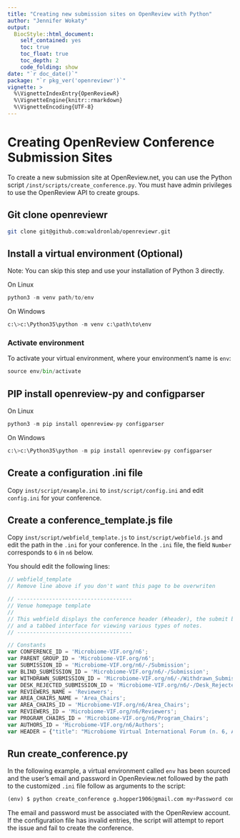 ```yaml
---
title: "Creating new submission sites on OpenReview with Python"
author: "Jennifer Wokaty"
output:
  BiocStyle::html_document:
    self_contained: yes
    toc: true
    toc_float: true
    toc_depth: 2
    code_folding: show
date: "`r doc_date()`"
package: "`r pkg_ver('openreviewr')`"
vignette: >
  %\VignetteIndexEntry{OpenReviewR}
  %\VignetteEngine{knitr::rmarkdown}
  %\VignetteEncoding{UTF-8}  
---
```


# Creating OpenReview Conference Submission Sites

To create a new submission site at OpenReview.net, you can use the Python
script `/inst/scripts/create_conference.py`. You must have admin privileges
to use the OpenReview API to create groups.

## Git clone openreviewr

```bash
git clone git@github.com:waldronlab/openreviewr.git
```

## Install a virtual environment (Optional)

Note: You can skip this step and use your installation of Python 3 directly.

On Linux

```python
python3 -m venv path/to/env
```

On Windows

```python
c:\>c:\Python35\python -m venv c:\path\to\env 
```

### Activate environment

To activate your virtual environment, where your environment's name is `env`:

```python
source env/bin/activate
```

## PIP install openreview-py and configparser

On Linux

```python
python3 -m pip install openreview-py configparser
```

On Windows

```python
c:\>c:\Python35\python -m pip install openreview-py configparser
```

## Create a configuration .ini file

Copy `inst/script/example.ini` to `inst/script/config.ini` and edit `config.ini`
for your conference.

## Create a conference_template.js file

Copy `inst/script/webfield_template.js` to `inst/script/webfield.js` and edit
the path in the `.ini` for your conference. In the `.ini` file, the field
`Number` corresponds to `6` in `n6` below.

You should edit the following lines:

```javascript
// webfield_template
// Remove line above if you don't want this page to be overwriten

// ------------------------------------
// Venue homepage template
//
// This webfield displays the conference header (#header), the submit button (#invitation),
// and a tabbed interface for viewing various types of notes.
// ------------------------------------

// Constants
var CONFERENCE_ID = 'Microbiome-VIF.org/n6';
var PARENT_GROUP_ID = 'Microbiome-VIF.org/n6';
var SUBMISSION_ID = 'Microbiome-VIF.org/n6/-/Submission';
var BLIND_SUBMISSION_ID = 'Microbiome-VIF.org/n6/-/Submission';
var WITHDRAWN_SUBMISSION_ID = 'Microbiome-VIF.org/n6/-/Withdrawn_Submission';
var DESK_REJECTED_SUBMISSION_ID = 'Microbiome-VIF.org/n6/-/Desk_Rejected_Submission';
var REVIEWERS_NAME = 'Reviewers';
var AREA_CHAIRS_NAME = 'Area_Chairs';
var AREA_CHAIRS_ID = 'Microbiome-VIF.org/n6/Area_Chairs';
var REVIEWERS_ID = 'Microbiome-VIF.org/n6/Reviewers';
var PROGRAM_CHAIRS_ID = 'Microbiome-VIF.org/n6/Program_Chairs';
var AUTHORS_ID = 'Microbiome-VIF.org/n6/Authors';
var HEADER = {"title": "Microbiome Virtual International Forum (n. 6, Atlantic-first)", "subtitle": "Microbiome-VIF (n.6)", "location": "Virtual", "date": "Jan 11 2022", "website": "https://microbiome-vif.org/", "instructions": "", "deadline": "Submission Start: Nov 09 2021 08:00PM UTC-0, End: Dec 10 2021 08:00PM UTC-0", "contact": "contact@microbiome-vif.org"};
```

## Run create_conference.py

In the following example, a virtual environment called `env` has been sourced
and the user's email and password in OpenReview.net followed by the path to
the customized `.ini` file follow as arguments to the script:

```python
(env) $ python create_conference g.hopper1906@gmail.com my+Password config.ini
```

The email and password must be associated with the OpenReview account. If the
configuration file has invalid entries, the script will attempt to report the
issue and fail to create the conference.
